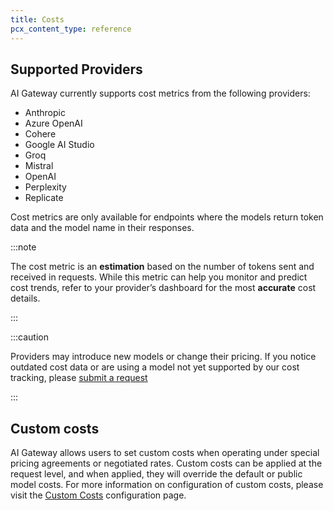 ```yaml
---
title: Costs
pcx_content_type: reference
---
```



## Supported Providers

AI Gateway currently supports cost metrics from the following providers:

- Anthropic
- Azure OpenAI
- Cohere
- Google AI Studio
- Groq
- Mistral
- OpenAI
- Perplexity
- Replicate

Cost metrics are only available for endpoints where the models return token data and the model name in their responses.

:::note

The cost metric is an **estimation** based on the number of tokens sent and received in requests. While this metric can help you monitor and predict cost trends, refer to your provider’s dashboard for the most **accurate** cost details.

:::

:::caution


Providers may introduce new models or change their pricing. If you notice outdated cost data or are using a model not yet supported by our cost tracking, please [submit a request](https://forms.gle/8kRa73wRnvq7bxL48)

:::

## Custom costs

AI Gateway allows users to set custom costs when operating under special pricing agreements or negotiated rates. Custom costs can be applied at the request level, and when applied, they will override the default or public model costs.
For more information on configuration of custom costs, please visit the [Custom Costs](/ai-gateway/configuration/custom-costs/) configuration page.



